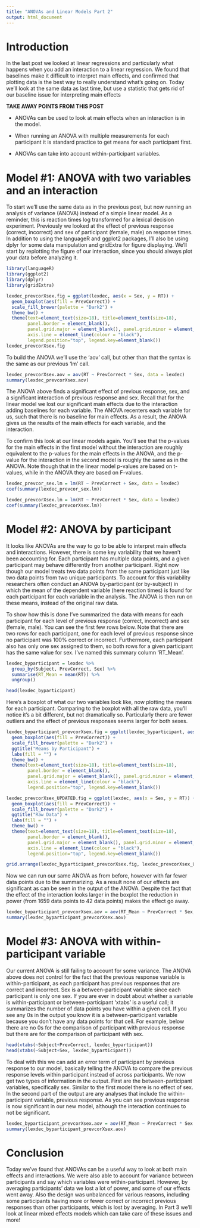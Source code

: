 ```yaml
---
title: "ANOVAs and Linear Models Part 2"
output: html_document
---
```


# Introduction

In the last post we looked at linear regressions and particularly what happens when you add an interaction to a linear regression. We found that baselines make it difficult to interpret main effects, and confirmed that plotting data is the best way to really understand what's going on. Today we'll look at the same data as last time, but use a statistic that gets rid of our baseline issue for interpreting main effects 

**TAKE AWAY POINTS FROM THIS POST**

* ANOVAs can be used to look at main effects when an interaction is in the model.

* When running an ANOVA with multiple measurements for each participant it is standard practice to get means for each participant first.

* ANOVAs can take into account within-participant variables.


# Model #1: ANOVA with two variables and an interaction

To start we'll use the same data as in the previous post, but now running an analysis of variance (ANOVA) instead of a simple linear model. As a reminder, this is reaction times log transformed for a lexical decision experiment. Previously we looked at the effect of previous response (correct, incorrect) and sex of participant (female, male) on response times. In addition to using the languageR and ggplot2 packages, I'll also be using dplyr for some data manipulation and gridExtra for figure displaying. We'll start by replotting the figure of our interaction, since you should always plot your data before analyzing it.

```r
library(languageR)
library(ggplot2)
library(dplyr)
library(gridExtra)
```

```r
lexdec_prevcorXsex.fig = ggplot(lexdec, aes(x = Sex, y = RT)) +
  geom_boxplot(aes(fill = PrevCorrect)) +
  scale_fill_brewer(palette = "Dark2") +
  theme_bw() +
  theme(text=element_text(size=18), title=element_text(size=18),
        panel.border = element_blank(),
        panel.grid.major = element_blank(), panel.grid.minor = element_blank(),
        axis.line = element_line(colour = "black"),
        legend.position="top", legend.key=element_blank())
lexdec_prevcorXsex.fig
```

To build the ANOVA we'll use the 'aov' call, but other than that the syntax is the same as our previous 'lm' call.

```r
lexdec_prevcorXsex.aov = aov(RT ~ PrevCorrect * Sex, data = lexdec)
summary(lexdec_prevcorXsex.aov)
```

The ANOVA above finds a significant effect of previous response, sex, and a significant interaction of previous response and sex. Recall that for the linear model we lost our significant main effects due to the interaction adding baselines for each variable. The ANOVA recenters each variable for us, such that there is no baseline for main effects. As a result, the ANOVA gives us the results of the main effects for each variable, and the interaction.

To confirm this look at our linear models again. You'll see that the p-values for the main effects in the first model without the interaction are roughly equivalent to the p-values for the main effects in the ANOVA, and the p-value for the interaction in the second model is roughly the same as in the ANOVA. Note though that in the linear model p-values are based on t-values, while in the ANOVA they are based on F-values.

```r
lexdec_prevcor_sex.lm = lm(RT ~ PrevCorrect + Sex, data = lexdec)
coef(summary(lexdec_prevcor_sex.lm))
```

```r
lexdec_prevcorXsex.lm = lm(RT ~ PrevCorrect * Sex, data = lexdec)
coef(summary(lexdec_prevcorXsex.lm))
```


# Model #2: ANOVA by participant

It looks like ANOVAs are the way to go to be able to interpret main effects and interactions. However, there is some key variability that we haven't been accounting for. Each participant has multiple data points, and a given participant may behave differently from another participant. Right now though our model treats two data points from the same participant just like two data points from two unique participants. To account for this variability researchers often conduct an ANOVA by-participant (or by-subject) in which the mean of the dependent variable (here reaction times) is found for each participant for each variable in the analysis. The ANOVA is then run on these means, instead of the original raw data.

To show how this is done I've summarized the data with means for each participant for each level of previous response (correct, incorrect) and sex (female, male). You can see the first few rows below. Note that there are two rows for each participant, one for each level of previous response since no participant was 100% correct or incorrect. Furthermore, each participant also has only one sex assigned to them, so both rows for a given participant has the same value for sex. I've named this summary column 'RT_Mean'.

```r
lexdec_byparticipant = lexdec %>%
  group_by(Subject, PrevCorrect, Sex) %>%
  summarise(RT_Mean = mean(RT)) %>%
  ungroup()
```

```r
head(lexdec_byparticipant)
```

Here's a boxplot of what our two variables look like, now plotting the means for each participant. Comparing to the boxplot with all the raw data, you'll notice it's a bit different, but not dramatically so. Particularly there are fewer outliers and the effect of previous responses seems larger for both sexes. 

```r
lexdec_byparticipant_prevcorXsex.fig = ggplot(lexdec_byparticipant, aes(x = Sex, y = RT_Mean)) +
  geom_boxplot(aes(fill = PrevCorrect)) +
  scale_fill_brewer(palette = "Dark2") +
  ggtitle("Means by Participant") +
  labs(fill = "") +
  theme_bw() +
  theme(text=element_text(size=18), title=element_text(size=18),
        panel.border = element_blank(),
        panel.grid.major = element_blank(), panel.grid.minor = element_blank(),
        axis.line = element_line(colour = "black"),
        legend.position="top", legend.key=element_blank())

lexdec_prevcorXsex_UPDATED.fig = ggplot(lexdec, aes(x = Sex, y = RT)) +
  geom_boxplot(aes(fill = PrevCorrect)) +
  scale_fill_brewer(palette = "Dark2") +
  ggtitle("Raw Data") +
  labs(fill = "") +
  theme_bw() +
  theme(text=element_text(size=18), title=element_text(size=18),
        panel.border = element_blank(),
        panel.grid.major = element_blank(), panel.grid.minor = element_blank(),
        axis.line = element_line(colour = "black"),
        legend.position="top", legend.key=element_blank())

grid.arrange(lexdec_byparticipant_prevcorXsex.fig, lexdec_prevcorXsex_UPDATED.fig, ncol=2, widths=c(2, 2))
```

Now we can run our same ANOVA as from before, however with far fewer data points due to the summarizing. As a result none of our effects are significant as can be seen in the output of the ANOVA. Despite the fact that the effect of the interaction looks larger in the boxplot the reduction in power (from 1659 data points to 42 data points) makes the effect go away.

```r
lexdec_byparticipant_prevcorXsex.aov = aov(RT_Mean ~ PrevCorrect * Sex, data = lexdec_byparticipant)
summary(lexdec_byparticipant_prevcorXsex.aov)
```


# Model #3: ANOVA with within-participant variable

Our current ANOVA is still failing to account for some variance. The ANOVA above does not control for the fact that the previous response variable is within-participant, as each participant has previous responses that are correct and incorrect. Sex is a between-participant variable since each participant is only one sex. If you are ever in doubt about whether a variable is within-participant or between-participant 'xtabs' is a useful call; it summarizes the number of data points you have within a given cell. If you see any 0s in the output you know it is a between-participant variable because you don't have any data points for that cell. For example, below there are no 0s for the comparison of participant with previous response but there are for the comparison of participant with sex.

```r
head(xtabs(~Subject+PrevCorrect, lexdec_byparticipant))
head(xtabs(~Subject+Sex, lexdec_byparticipant))
```

To deal with this we can add an error term of participant by previous response to our model, basically telling the ANOVA to compare the previous response levels within participant instead of across participants. We now get two types of information in the output. First are the between-participant variables, specifically sex. Similar to the first model there is no effect of sex. In the second part of the output are any analyses that include the within-participant variable, previous response. As you can see previous response is now significant in our new model, although the interaction continues to not be significant.

```r
lexdec_byparticipant_prevcorXsex.aov = aov(RT_Mean ~ PrevCorrect * Sex + Error(Subject/PrevCorrect), data = lexdec_byparticipant)
summary(lexdec_byparticipant_prevcorXsex.aov)
```


# Conclusion

Today we've found that ANOVAs can be a useful way to look at both main effects and interactions. We were also able to account for variance between participants and say which variables were within-participant. However, by averaging participants' data we lost a lot of power, and some of our effects went away. Also the design was unbalanced for various reasons, including some participants having more or fewer correct or incorrect previous responses than other participants, which is lost by averaging. In Part 3 we'll look at linear mixed effects models which can take care of these issues and more!